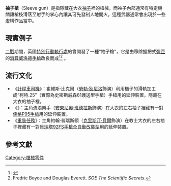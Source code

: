 {{NoteTA
|G1=Military
|G2=Firearms
|G3=Movie
|G4=TV
}}
'''袖子槍'''（Sleeve gun）是指隱藏在大衣[[袖子|袖子]]裡的槍械，而袖子內部通常有特定機關讓槍枝滑落至射手的掌心內讓其可先發制人地開火。這種武器通常會出現於一些虛構作品當中。

==現實例子==
[[二戰|二戰]]期間，英國[[特別行動執行處|特別行動執行處]]的{{tsl|en|Station IX|第9站}}曾開發了一種“袖子槍”，它是由移除握把式[[彈匣|彈匣]]的[[抑制器|消音]][[威爾羅德消聲手槍|威洛德手槍]]改良而成<ref>{{cite web |url=http://www.timelapse.dk/thesleevegun.php |title=Sleeve Gun |publisher=Timelapse |accessdate=2011-01-19 |archive-date=2009-07-01 |archive-url=https://web.archive.org/web/20090701052951/http://www.timelapse.dk/thesleevegun.php |dead-url=no }}</ref><ref>Fredric Boyce and Douglas Everett. ''SOE The Scientific Secrets''.</ref> 。

==流行文化==
*《[[計程車司機_(電影)|計程車司機]]》：崔維斯·比克爾（[[勞勃·狄尼洛|勞勃·狄尼洛]]飾演）利用櫃子的滑軌加工成“柯特.25”（實際為史密斯威森61護送型手槍）手槍用的延伸裝置，隱藏在大衣的袖子裡。
*《{{tsl|en|Desperado (1995 film)|英雄不流淚}}》：主角流浪樂手（[[安東尼奧·班德拉斯|安東尼奧·班德拉斯]]飾演）在大衣的左右袖子裡藏有一對[[儒格P系列半自動手槍|儒格P95手槍]]用的延伸裝置。
*《[[重裝任務|重裝任務]]》：主角約翰·普瑞斯頓（[[克里斯汀·貝爾|克里斯汀·貝爾]]飾演）在教士大衣的左右袖子裡藏有一對[[貝瑞塔92手槍|貝瑞塔92FS手槍全自動改裝型]]用的延伸裝置。

==參考文獻==
<references/>

{{第九局研製的設備}}
[[Category:槍械零件|Category:槍械零件]]